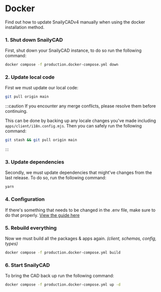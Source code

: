 # Docker

Find out how to update SnailyCADv4 manually when using the docker installation method.

### 1. Shut down SnailyCAD

First, shut down your SnailyCAD instance, to do so run the following command:

```bash
docker compose -f production.docker-compose.yml down
```

### 2. Update local code

First we must update our local code:

```bash
git pull origin main
```

:::caution
If you encounter any merge conflicts, please resolve them before continuing.

This can be done by backing up any locale changes you've made including `apps/client/i18n.config.mjs`. Then you can safely run the following command:

```bash
git stash && git pull origin main
```

:::

### 3. Update dependencies

Secondly, we must update dependencies that might've changes from the last release. To do so, run the following command:

```bash
yarn
```

### 4. Configuration

If there's something that needs to be changed in the .env file, make sure to do that properly. [View the guide here](/docs/guides/env/how-to-properly-update-env)

### 5. Rebuild everything

Now we must build all the packages & apps again. _(client, schemas, config, types)_

```sh
docker compose -f production.docker-compose.yml build
```

### 6. Start SnailyCAD

To bring the CAD back up run the following command:

```bash
docker compose -f production.docker-compose.yml up -d
```
